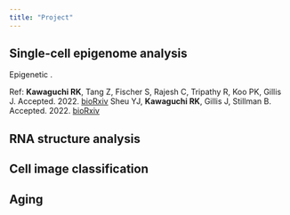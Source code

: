 ```yaml
---
title: "Project"
---
```


## Single-cell epigenome analysis
Epigenetic .

Ref: **Kawaguchi RK**, Tang Z, Fischer S, Rajesh C, Tripathy R, Koo PK, Gillis J. Accepted. 2022. [bioRxiv](https://www.biorxiv.org/content/10.1101/2021.04.01.438068v2)
 Sheu YJ, **Kawaguchi RK**, Gillis J, Stillman B. Accepted. 2022. [bioRxiv](https://www.biorxiv.org/content/10.1101/2021.05.23.445333v3)
 
## RNA structure analysis

## Cell image classification

## Aging

